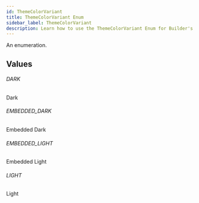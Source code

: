 ```yaml
---
id: ThemeColorVariant
title: ThemeColorVariant Enum
sidebar_label: ThemeColorVariant
description: Learn how to use the ThemeColorVariant Enum for Builder's API.
---
```


An enumeration.

## Values

###### DARK

Dark

###### EMBEDDED_DARK

Embedded Dark

###### EMBEDDED_LIGHT

Embedded Light

###### LIGHT

Light
